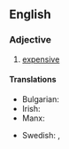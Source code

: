 ==English==

===Adjective===
{{en-adj|head=[[high]]-[[price]]d|higher-priced|sup=highest-priced}}

# [[expensive]]

====Translations====
{{trans-top|expensive}}
* Bulgarian: {{t+|bg|скъп}}
* Irish: {{t|ga|mórluachach}}
* Manx: {{t|gv|ard-leaghoil}}
{{trans-mid}}
* Swedish: {{t+|sv|dyr}}, {{t+|sv|kostsam}}
{{trans-bottom}}
